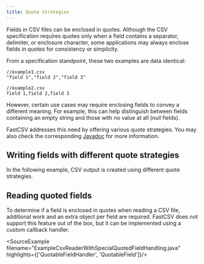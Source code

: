 ```yaml
---
title: Quote strategies
---
```



Fields in CSV files can be enclosed in quotes.
Although the CSV specification requires quotes only when a field contains a separator, delimiter,
or enclosure character, some applications may always enclose fields in quotes for consistency or simplicity.

From a specification standpoint, these two examples are data identical:

```csv
//example1.csv
"field 1","field 2","field 3"
```

```csv
//example2.csv
field 1,field 2,field 3
```

However, certain use cases may require enclosing fields to convey a different meaning.
For example, this can help distinguish between fields containing an empty string and those with no value at all
(*null* fields).

FastCSV addresses this need by offering various quote strategies.
You may also check the corresponding
[Javadoc](https://javadoc.io/doc/de.siegmar/fastcsv/latest/de.siegmar.fastcsv/de/siegmar/fastcsv/writer/QuoteStrategies.html)
for more information.

## Writing fields with different quote strategies

In the following example, CSV output is created using different quote strategies.

<SourceExample filename="ExampleCsvWriterWithQuoteStrategy.java" highlights={[/\.quoteStrategy\(.*\)/g]}/>

## Reading quoted fields

To determine if a field is enclosed in quotes when reading a CSV file,
additional work and an extra object per field are required.
FastCSV does not support this feature out of the box, but it can be implemented using a custom callback handler.

<SourceExample filename="ExampleCsvReaderWithSpecialQuotedFieldHandling.java" highlights={['QuotableFieldHandler', 'QuotableField']}/>
